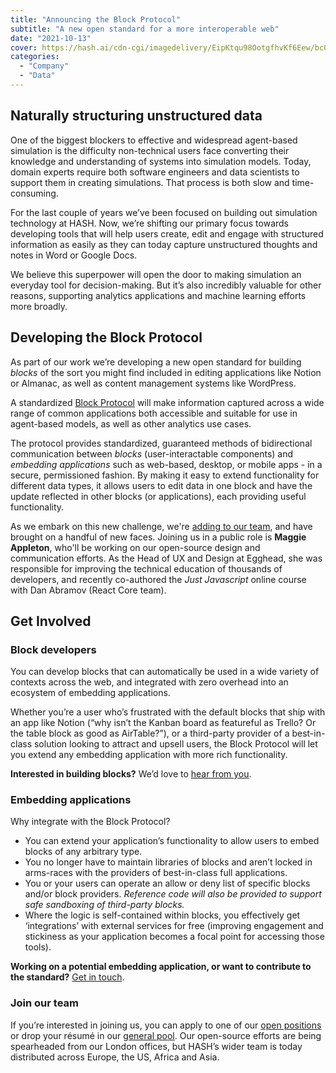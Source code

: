 ```yaml
---
title: "Announcing the Block Protocol"
subtitle: "A new open standard for a more interoperable web"
date: "2021-10-13"
cover: https://hash.ai/cdn-cgi/imagedelivery/EipKtqu98OotgfhvKf6Eew/bc0069c1-53b5-491d-c002-c4338acf2700/public
categories:
  - "Company"
  - "Data"
---
```


## Naturally structuring unstructured data

One of the biggest blockers to effective and widespread agent-based simulation is the difficulty non-technical users face converting their knowledge and understanding of systems into simulation models. Today, domain experts require both software engineers and data scientists to support them in creating simulations. That process is both slow and time-consuming.

For the last couple of years we’ve been focused on building out simulation technology at HASH. Now, we’re shifting our primary focus towards developing tools that will help users create, edit and engage with structured information as easily as they can today capture unstructured thoughts and notes in Word or Google Docs.

We believe this superpower will open the door to making simulation an everyday tool for decision-making. But it’s also incredibly valuable for other reasons, supporting analytics applications and machine learning efforts more broadly.

## Developing the Block Protocol

As part of our work we’re developing a new open standard for building _blocks_ of the sort you might find included in editing applications like Notion or Almanac, as well as content management systems like WordPress.

A standardized [Block Protocol](https://blockprotocol.org/) will make information captured across a wide range of common applications both accessible and suitable for use in agent-based models, as well as other analytics use cases.

The protocol provides standardized, guaranteed methods of bidirectional communication between _blocks_ (user-interactable components) and _embedding applications_ such as web-based, desktop, or mobile apps - in a secure, permissioned fashion. By making it easy to extend functionality for different data types, it allows users to edit data in one block and have the update reflected in other blocks (or applications), each providing useful functionality.

As we embark on this new challenge, we're [adding to our team](https://hash.ai/careers), and have brought on a handful of new faces. Joining us in a public role is **Maggie Appleton**, who'll be working on our open-source design and communication efforts. As the Head of UX and Design at Egghead, she was responsible for improving the technical education of thousands of developers, and recently co-authored the _Just Javascript_ online course with Dan Abramov (React Core team).

## Get Involved

### Block developers

You can develop blocks that can automatically be used in a wide variety of contexts across the web, and integrated with zero overhead into an ecosystem of embedding applications.

Whether you’re a user who’s frustrated with the default blocks that ship with an app like Notion (“why isn’t the Kanban board as featureful as Trello? Or the table block as good as AirTable?”), or a third-party provider of a best-in-class solution looking to attract and upsell users, the Block Protocol will let you extend any embedding application with more rich functionality.

**Interested in building blocks?** We’d love to [hear from you](https://blockprotocol.org/partners).

### Embedding applications

Why integrate with the Block Protocol?

- You can extend your application’s functionality to allow users to embed blocks of any arbitrary type.
- You no longer have to maintain libraries of blocks and aren’t locked in arms-races with the providers of best-in-class full applications.
- You or your users can operate an allow or deny list of specific blocks and/or block providers. _Reference code will also be provided to support safe sandboxing of third-party blocks._
- Where the logic is self-contained within blocks, you effectively get ‘integrations’ with external services for free (improving engagement and stickiness as your application becomes a focal point for accessing those tools).

**Working on a potential embedding application, or want to contribute to the standard?** [Get in touch](https://blockprotocol.org/contact).

### Join our team

If you’re interested in joining us, you can apply to one of our [open positions](https://hash.ai/careers) or drop your résumé in our [general pool](https://hash.ai/careers/general). Our open-source efforts are being spearheaded from our London offices, but HASH’s wider team is today distributed across Europe, the US, Africa and Asia.
